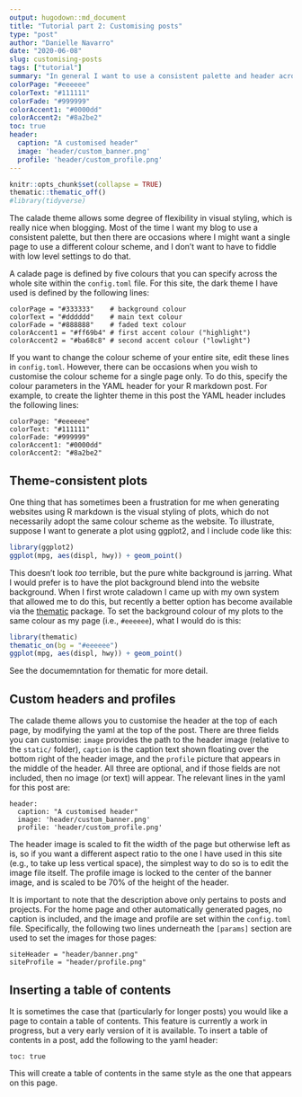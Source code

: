 ```yaml
---
output: hugodown::md_document
title: "Tutorial part 2: Customising posts"
type: "post"
author: "Danielle Navarro"
date: "2020-06-08"
slug: customising-posts
tags: ["tutorial"]
summary: "In general I want to use a consistent palette and header across a site, but there are occasions where I might want a single page to use a different style. I don’t want to have to edit with low level settings to do that. In the second part of the tutorial I discuss this kind of customisation."
colorPage: "#eeeeee"
colorText: "#111111"
colorFade: "#999999"
colorAccent1: "#0000dd"
colorAccent2: "#8a2be2"
toc: true
header:
  caption: "A customised header"
  image: 'header/custom_banner.png'
  profile: 'header/custom_profile.png'
---
```


```r
knitr::opts_chunk$set(collapse = TRUE)
thematic::thematic_off()
#library(tidyverse)
```


The calade theme allows some degree of flexibility in visual styling, which is really nice when blogging. Most of the time I want my blog to use a consistent palette, but then there are occasions where I might want a single page to use a different colour scheme, and I don't want to have to fiddle with low level settings to do that. 

A calade page is defined by five colours that you can specify across the whole site within the `config.toml` file. For this site, the dark theme I have used is defined by the following lines:

```
colorPage = "#333333"    # background colour
colorText = "#dddddd"    # main text colour
colorFade = "#888888"    # faded text colour
colorAccent1 = "#ff69b4" # first accent colour ("highlight")
colorAccent2 = "#ba68c8" # second accent colour ("lowlight")
```

If you want to change the colour scheme of your entire site, edit these lines in `config.toml`. However, there can be occasions when you wish to customise the colour scheme for a single page only. To do this, specify the colour parameters in the YAML header for your R markdown post. For example, to create the lighter theme in this post the YAML header includes the following lines:

```
colorPage: "#eeeeee"
colorText: "#111111"
colorFade: "#999999"
colorAccent1: "#0000dd"
colorAccent2: "#8a2be2"
```

## Theme-consistent plots

One thing that has sometimes been a frustration for me when generating websites using R markdown is the visual styling of plots, which do not necessarily adopt the same colour scheme as the website. To illustrate, suppose I want to generate a plot using ggplot2, and I include code like this:

```r
library(ggplot2)
ggplot(mpg, aes(displ, hwy)) + geom_point() 
```

This doesn't look *too* terrible, but the pure white background is jarring. What I would prefer is to have the plot background blend into the website background. When I first wrote caladown I came up with my own system that allowed me to do this, but recently a better option has become available via the [thematic](https://github.com/rstudio/thematic/) package. To set the background colour of my plots to the same colour as my page (i.e., `#eeeeee`), what I would do is this:

```r
library(thematic)
thematic_on(bg = "#eeeeee")
ggplot(mpg, aes(displ, hwy)) + geom_point() 
```

See the documemntation for thematic for more detail.


## Custom headers and profiles

The calade theme allows you to customise the header at the top of each page, by modifying the yaml at the top of the post. There are three fields you can customise: `image` provides the path to the header image (relative to the `static/` folder), `caption` is the caption text shown floating over the bottom right of the header image, and the `profile` picture that appears in the middle of the header. All three are optional, and if those fields are not included, then no image (or text) will appear. The relevant lines in the yaml for this post are:

```
header:
  caption: "A customised header"
  image: 'header/custom_banner.png'
  profile: 'header/custom_profile.png'
```

The header image is scaled to fit the width of the page but otherwise left as is, so if you want a different aspect ratio to the one I have used in this site (e.g., to take up less vertical space), the simplest way to do so is to edit the image file itself. The profile image is locked to the center of the banner image, and is scaled to be 70% of the height of the header. 

It is important to note that the description above only pertains to posts and projects. For the home page and other automatically generated pages, no caption is included, and the image and profile are set within the `config.toml` file. Specifically, the following two lines underneath the `[params]` section are used to set the images for those pages:

```
siteHeader = "header/banner.png"
siteProfile = "header/profile.png"
```

## Inserting a table of contents

It is sometimes the case that (particularly for longer posts) you would like a page to contain a table of contents. This feature is currently a work in progress, but a very early version of it is available. To insert a table of contents in a post, add the following to the yaml header:

```
toc: true
```

This will create a table of contents in the same style as the one that appears on this page. 


